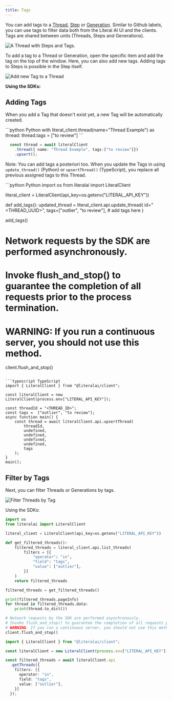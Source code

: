 ```yaml
---
title: Tags
---
```


You can add tags to a [Thread](/concepts/observability/thread), [Step](/concepts/observability/step) or [Generation](/concepts/observability/generation). Similar to Github labels, you can use tags to filter data both from the Literal AI UI and the clients. Tags are shared between units (Threads, Steps and Generations). 

<Frame caption="A Thread with Steps and Tags.">
  <img src="/images/thread-steps.svg" alt="A Thread with Steps and Tags." />
</Frame>

To add a tag to a Thread or Generation, open the specific item and add the tag on the top of the window. Here, you can also add new tags. Adding tags to Steps is possible in the Step itself. 

<Frame caption="Add new Tag">
  <img src="/images/new-tag.png" alt="Add new Tag to a Thread" />
</Frame>

**Using the SDKs:**

## Adding Tags

When you add a Tag that doesn't exist yet, a new Tag will be automatically created. 

<CodeGroup>
```python Python
with literal_client.thread(name="Thread Example") as thread:
    thread.tags = ["to review"]
```

```typescript TypeScript
  const thread = await literalClient
    .thread({ name: "Thread Example", tags:["to review"]})
    .upsert();
```
</CodeGroup>


Note: You can add tags a posteriori too. When you update the Tags in using `update_thread()` (Python) or `upsertThread()` (TypeScript), you replace all previous assigned tags to this Thread.

<CodeGroup>
```python Python
import os
from literalai import LiteralClient

literal_client = LiteralClient(api_key=os.getenv("LITERAL_API_KEY"))

def add_tags():
  updated_thread = literal_client.api.update_thread(
    id="<THREAD_UUID>",
    tags=["outlier", "to review"], # add tags here
)

add_tags()

# Network requests by the SDK are performed asynchronously.
# Invoke flush_and_stop() to guarantee the completion of all requests prior to the process termination.
# WARNING: If you run a continuous server, you should not use this method.
client.flush_and_stop()
```

```typescript TypeScript
import { LiteralClient } from "@literalai/client";

const literalClient = new LiteralClient(process.env["LITERAL_API_KEY"]);

const threadId = "<THREAD_ID>";
const tags =  ["outlier", "to review"];
async function main() {
    const thread = await literalClient.api.upsertThread(
        threadId,
        undefined,
        undefined,
        undefined,
        undefined,
        tags
    );
}
main();
```

</CodeGroup>

## Filter by Tags

Next, you can filter Threads or Generations by tags.

<Frame caption="Filter by Tag">
  <img src="/images/filter-by-tag.png" alt="Filter Threads by Tag" />
</Frame>

Using the SDKs:

<CodeGroup>

```python Python
import os
from literalai import LiteralClient

literal_client = LiteralClient(api_key=os.getenv("LITERAL_API_KEY"))

def get_filtered_threads():
    filtered_threads = literal_client.api.list_threads(
        filters = [{
            "operator": "in",
            "field": "tags",
            "value": ["outlier"],
        }]
    )
    return filtered_threads

filtered_threads = get_filtered_threads()

print(filtered_threads.pageInfo)
for thread in filtered_threads.data:
    print(thread.to_dict())

# Network requests by the SDK are performed asynchronously.
# Invoke flush_and_stop() to guarantee the completion of all requests prior to the process termination.
# WARNING: If you run a continuous server, you should not use this method.
client.flush_and_stop()
```

```typescript TypeScript
import { LiteralClient } from "@literalai/client";

const literalClient = new LiteralClient(process.env["LITERAL_API_KEY"]);

const filtered_threads = await literalClient.api
  .getThreads({ 
    filters: [{
      operator: "in",
      field: "tags",
      value: ["outlier"],
    }]
  });
```
</CodeGroup>